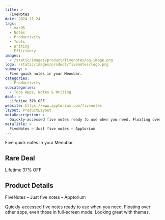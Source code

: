 ```yaml
---
title: >
  FiveNotes
date: 2024-11-24
tags:
  - macOS
  - Notes
  - Productivity
  - Tools
  - Writing
  - Efficiency
images:
  - /static/images/product/fivenotes/og-image.png
logo: /static/images/product/fivenotes/logo.png
summary: >
  Five quick notes in your Menubar.
categories:
  - Productivity
subcategories:
  - Todo Apps, Notes & Writing
deal: >
  Lifetime 37% OFF
website: https://www.apptorium.com/fivenotes
layout: ProductLayout
metaDescription: >
  Quickly-accessed five notes ready to use when you need. Floating over other apps, even those in full-screen mode. Looking great with themes.
metaTitle: >
  FiveNotes – Just five notes – Apptorium
---
```

Five quick notes in your Menubar.

## Rare Deal

Lifetime 37% OFF

## Product Details
FiveNotes – Just five notes – Apptorium

Quickly-accessed five notes ready to use when you need. Floating over other apps, even those in full-screen mode. Looking great with themes.
